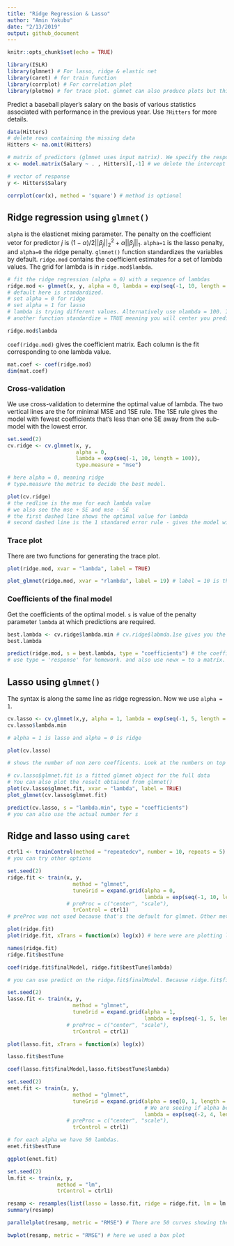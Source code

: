 ```yaml
---
title: "Ridge Regression & Lasso"
author: "Amin Yakubu"
date: "2/13/2019"
output: github_document
---
```


```r
knitr::opts_chunk$set(echo = TRUE)
```

```r
library(ISLR)
library(glmnet) # For lasso, ridge & elastic net
library(caret) # for train function
library(corrplot) # For correlation plot
library(plotmo) # for trace plot. glmnet can also produce plots but this one is better
```

Predict a baseball player’s salary on the basis of various statistics associated with performance in the previous year. Use `?Hitters` for more details.

```r
data(Hitters)
# delete rows containing the missing data
Hitters <- na.omit(Hitters)

# matrix of predictors (glmnet uses input matrix). We specify the response and use . the specify all predictors
x <- model.matrix(Salary ~ . , Hitters)[,-1] # we delete the intercept (which is the first column)

# vector of response
y <- Hitters$Salary

corrplot(cor(x), method = 'square') # method is optional

```

## Ridge regression using `glmnet()`

`alpha` is the elasticnet mixing parameter. The penalty on the coefficient vetor for predictor $j$ is $(1-\alpha)/2||\beta_j||_2^2+\alpha||\beta_j||_1$. `alpha=1` is the lasso penalty, and `alpha=0` the ridge penalty. `glmnet()` function standardizes the variables by default. `ridge.mod` contains the coefficient estimates for a set of lambda values. The grid for lambda is in `ridge.mod$lambda`. 

```r
# fit the ridge regression (alpha = 0) with a sequence of lambdas
ridge.mod <- glmnet(x, y, alpha = 0, lambda = exp(seq(-1, 10, length = 100))) # 100 you will have 100 solutions. 
# default here is standardized. 
# set alpha = 0 for ridge
# set alpha = 1 for lasso
# lambda is trying different values. Alternatively use nlambda = 100. It will choose the values automatically
# another function standardize = TRUE meaning you will center you predictors and outcome

ridge.mod$lambda
```

`coef(ridge.mod)` gives the coefficient matrix. Each column is the fit corresponding to one lambda value.

```r
mat.coef <- coef(ridge.mod)
dim(mat.coef)
```

### Cross-validation

We use cross-validation to determine the optimal value of lambda. The two vertical lines are the for minimal MSE and 1SE rule. The 1SE rule gives the model with fewest coefficients that's less than one SE away from the sub-model with the lowest error.
```r
set.seed(2)
cv.ridge <- cv.glmnet(x, y, 
                      alpha = 0, 
                      lambda = exp(seq(-1, 10, length = 100)), 
                      type.measure = "mse")

# here alpha = 0, meaning ridge
# type.measure the metric to decide the best model. 

plot(cv.ridge)
# the redline is the mse for each lambda value
# we also see the mse + SE and mse - SE
# the first dashed line shows the optimal value for lambda
# second dashed line is the 1 standared error rule - gives the model with the fewest coefficients. Another good model esp if you want few parameters. It depends on your own choice. They are both good.
```

### Trace plot

There are two functions for generating the trace plot.
```r
plot(ridge.mod, xvar = "lambda", label = TRUE)

plot_glmnet(ridge.mod, xvar = "rlambda", label = 19) # label = 10 is the defaul
```

### Coefficients of the final model

Get the coefficients of the optimal model. `s` is value of the penalty parameter `lambda` at which predictions are required.
```r
best.lambda <- cv.ridge$lambda.min # cv.ridge$labmda.1se gives you the other optimal value on the other side of the plot
best.lambda

predict(ridge.mod, s = best.lambda, type = "coefficients") # the coefficents are on the original scale -- not scaled
# use type = 'response' for homework. and also use newx = to a matrix. So it will return a vector of predicted responses
```


## Lasso using `glmnet()`

The syntax is along the same line as ridge regression. Now we use `alpha = 1`.
```r
cv.lasso <- cv.glmnet(x,y, alpha = 1, lambda = exp(seq(-1, 5, length = 100)))
cv.lasso$lambda.min

# alpha = 1 is lasso and alpha = 0 is ridge

```


```r
plot(cv.lasso)

# shows the number of non zero coefficents. Look at the numbers on top of the model
```


```r
# cv.lasso$glmnet.fit is a fitted glmnet object for the full data
# You can also plot the result obtained from glmnet()
plot(cv.lasso$glmnet.fit, xvar = "lambda", label = TRUE)
plot_glmnet(cv.lasso$glmnet.fit)
```


```r
predict(cv.lasso, s = "lambda.min", type = "coefficients")
# you can also use the actual number for s
```

## Ridge and lasso using `caret`

```r
ctrl1 <- trainControl(method = "repeatedcv", number = 10, repeats = 5)
# you can try other options

set.seed(2)
ridge.fit <- train(x, y,
                     method = "glmnet",
                     tuneGrid = expand.grid(alpha = 0, 
                                            lambda = exp(seq(-1, 10, length = 100))),
                   # preProc = c("center", "scale"),
                     trControl = ctrl1)
# preProc was not used because that's the default for glmnet. Other methods it may not be the default

plot(ridge.fit)
plot(ridge.fit, xTrans = function(x) log(x)) # here were are plotting log lambda so it looks like the previous plots

names(ridge.fit)
ridge.fit$bestTune

coef(ridge.fit$finalModel, ridge.fit$bestTune$lambda)

# you can use predict on the ridge.fit$finalModel. Because ridge.fit$finalModel is a glmnet object
```

```r
set.seed(2)
lasso.fit <- train(x, y,
                     method = "glmnet",
                     tuneGrid = expand.grid(alpha = 1, 
                                            lambda = exp(seq(-1, 5, length = 100))),
                   # preProc = c("center", "scale"),
                     trControl = ctrl1)

plot(lasso.fit, xTrans = function(x) log(x))

lasso.fit$bestTune

coef(lasso.fit$finalModel,lasso.fit$bestTune$lambda)
```

```r
set.seed(2)
enet.fit <- train(x, y,
                     method = "glmnet",
                     tuneGrid = expand.grid(alpha = seq(0, 1, length = 5), 
                                            # We are seeing if alpha between 0 and 1 is better
                                            lambda = exp(seq(-2, 4, length = 50))),
                   # preProc = c("center", "scale"),
                     trControl = ctrl1)

# for each alpha we have 50 lambdas. 
enet.fit$bestTune

ggplot(enet.fit)
```


```r
set.seed(2)
lm.fit <- train(x, y,
                method = "lm",
                trControl = ctrl1)

resamp <- resamples(list(lasso = lasso.fit, ridge = ridge.fit, lm = lm.fit, enet = enet.fit)) # here we can compare the models
summary(resamp)

parallelplot(resamp, metric = "RMSE") # There are 50 curves showing the performances of the 4 models

bwplot(resamp, metric = "RMSE") # here we used a box plot
```
